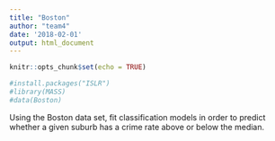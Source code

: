 ```yaml
---
title: "Boston"
author: "team4"
date: '2018-02-01'
output: html_document
---
```


```r
knitr::opts_chunk$set(echo = TRUE)

#install.packages("ISLR")
#library(MASS)
#data(Boston)

```
Using the Boston data set, fit classification models in order to predict whether a given suburb has a crime rate above or below the median. 


